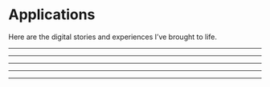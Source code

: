 

<div className='dev-sectionHeader'>

# Applications

Here are the digital stories and experiences I’ve brought to life.

</div>

---
<div className='dev-applications'>

<VocalCodes />

---

<ChickPeach />

---

<WebColorGenerator />

---

<Shazamazon />

---

<AdVocation />

</div>
